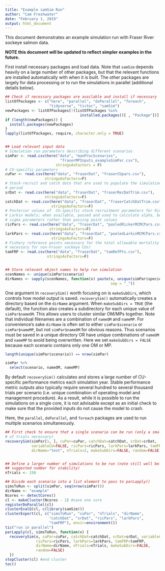 ```yaml
---
title: "Example samSim Run"
author: "Cam Freshwater"
date: "February 1, 2019"
output: html_document
---
```


This document demonstrates an example simulation run with Fraser River sockeye salmon data. 

**NOTE this document will be updated to reflect simpler examples in the future.**

First install necessary packages and load data. Note that `samSim` depends heavily on a large number of other packages, but that the relevant functions are installed automatically with when it is built. The other packages are largely for data processing or to run the simulations in parallel (additional details below).

```r
## Check if necessary packages are available and install if necessary
listOfPackages <- c("here", "parallel", "doParallel", "foreach", 
                    "tidyverse", "tictoc", "samSim")
newPackages <- listOfPackages[!(listOfPackages %in% 
                                  installed.packages()[ , "Package"])]
if (length(newPackages)) {
  install.packages(newPackages)
}
lapply(listOfPackages, require, character.only = TRUE)


## Load relevant input data
# Simulation run parameters describing different scenarios
simPar <- read.csv(here("data", "manProcScenarios",
                         "fraserMPInputs_exampleSimPar.csv"),
                       stringsAsFactors = F)
# CU-specific parameters
cuPar <- read.csv(here("data", "fraserDat", "fraserCUpars.csv"),
                  stringsAsFactors=F)
# Stock-recruit and catch data that are used to populate the simulation priming
# period
srDat <- read.csv(here("data", "fraserDat", "fraserRecDatTrim.csv"),
                  stringsAsFactors=F)
catchDat <- read.csv(here("data", "fraserDat", "fraserCatchDatTrim.csv"),
                     stringsAsFactors=F)
# Posterior values of  CU-specific stock recruitment parameters for Ricker and
# Larkin models; when available, passed and used to calculate alpha, beta and
# sigma parameters rather than passing point values 
ricPars <- read.csv(here("data", "fraserDat", "pooledRickerMCMCPars.csv"),
                    stringsAsFactors=F)
larkPars <- read.csv(here("data", "fraserDat", "pooledLarkinMCMCPars.csv"),
                     stringsAsFactors=F)
# Fishery reference points necessary for the total allowable mortality rule (not
# necessary for non-Fraser sockeye CUs)
tamFRP <- read.csv(here("data", "fraserDat", "tamRefPts.csv"),
                   stringsAsFactors=F)


## Store relevant object names to help run simulation 
scenNames <- unique(simPar$scenario)
dirNames <- sapply(scenNames, function(x) paste(x, unique(simPar$species),
                                                sep = "_"))
```

One argument in `recoverySim()` worth focusing on is `makeSubDirs`, which controls how model output is saved. `recoverySim()` automatically creates a directory based on the `dirName` argument. When `makeSubDirs = TRUE` (the default), the function also creates a subdirectory for each unique value of `simPar$nameOM`. This allows users to cluster similar OM/MPs together. Note that individual filenames are a combination of `nameOM` and `nameMP`.  For convenience's sake `dirName` is often set to either `simPar$scenario` or `simPar$nameMP`, but not `simPar$nameOM` for obvious reasons. Thus scenarios must be saved in a unique directory OR have unique combinations of `nameOM` and `nameMP` to avoid being overwritten. Here we set `makeSubDirs = FALSE` because each scenario contains only one OM or MP. 

```r
length(unique(simPar$scenario)) == nrow(simPar)

simPar %>% 
  select(scenario, nameOM, nameMP)
```


By default `recoverySim()` calculates and stores a large number of CU-specific performance metrics each simulation year. Stable performance metric outputs also typically require several hundred to several thousand trials per scenario (i.e. unique combination of operating model and management procedure). As a result, while it is possible to run the simulations on a single core, it is not advisable except as an initial check to make sure that the provided inputs do not cause the model to crash.

Here, the `parallel`, `doParallel`, and `foreach` packages are used to run multiple scenarios simultaneously.


```r
## First check to ensure that a single scenario can be run (only a small number
# of trials necessary)
recoverySim(simPar[1, ], cuPar=cuPar, catchDat=catchDat, srDat=srDat,
            variableCU=FALSE, ricPars=ricPars, larkPars=larkPars, tamFRP=tamFRP,
            dirName="test", nTrials=2, makeSubDirs=FALSE, random=FALSE)


## Define a larger number of simulations to be run (note still well below 
## suggested number for stability)
nTrials <- 150

## Divide each scenario into a list element to pass to parLapply()
simsToRun <- split(simPar, seq(nrow(simPar)))
dirName <- "example"
Ncores <- detectCores()
cl <- makeCluster(Ncores - 1) #save one core
registerDoParallel(cl)
clusterEvalQ(cl, c(library(samSim)))
clusterExport(cl, c("simsToRun", "cuPar", "nTrials", "dirName",
                    "catchDat", "srDat", "ricPars", "larkPars",
                    "tamFRP"), envir=environment())
tic("run in parallel")
parLapply(cl, simsToRun, function(x) {
  recoverySim(x, cuPar=cuPar, catchDat=catchDat, srDat=srDat, variableCU=FALSE,
              ricPars=ricPars, larkPars=larkPars, tamFRP=tamFRP,
              dirName=dirName, nTrials=nTrials, makeSubDirs=FALSE,
              random=FALSE)
  })
stopCluster(cl) #end cluster
toc()

```
